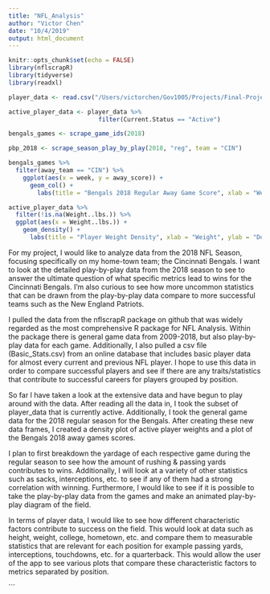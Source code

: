 ```yaml
---
title: "NFL_Analysis"
author: "Victor Chen"
date: "10/4/2019"
output: html_document
---
```


```r
knitr::opts_chunk$set(echo = FALSE)
library(nflscrapR)
library(tidyverse)
library(readxl)

player_data <- read.csv("/Users/victorchen/Gov1005/Projects/Final-Project/Basic_Stats.csv")

active_player_data <- player_data %>% 
                         filter(Current.Status == "Active")

bengals_games <- scrape_game_ids(2018)

pbp_2018 <- scrape_season_play_by_play(2018, "reg", team = "CIN")
```

```r
bengals_games %>% 
  filter(away_team == "CIN") %>% 
    ggplot(aes(x = week, y = away_score)) +
      geom_col() +
        labs(title = "Bengals 2018 Regular Away Game Score", xlab = "Week", ylab = "Score")
```

```r
active_player_data %>% 
  filter(!is.na(Weight..lbs.)) %>% 
  ggplot(aes(x = Weight..lbs.)) +
    geom_density() +
      labs(title = "Player Weight Density", xlab = "Weight", ylab = "Density")
```

For my project, I would like to analyze data from the 2018 NFL Season, focusing specifically on my home-town team; the Cincinnati Bengals. I want to look at the detailed play-by-play data from the 2018 season to see to answer the ultimate question of what specific metrics lead to wins for the Cincinnati Bengals. I'm also curious to see how more uncommon statistics that can be drawn from the play-by-play data compare to more successful teams such as the New England Patriots. 

I pulled the data from the nflscrapR package on github that was widely regarded as the most comprehensive R package for NFL Analysis. Within the package there is general game data from 2009-2018, but also play-by-play data for each game. Additionally, I also pulled a csv file (Basic_Stats.csv) from an online database that includes basic player data for almost every current and previous NFL player. I hope to use this data in order to compare successful players and see if there are any traits/statistics that contribute to successful careers for players grouped by position. 

So far I have taken a look at the extensive data and have begun to play around with the data. After reading all the data in, I took the subset of player_data that is currently active. Additionally, I took the general game data for the 2018 regular season for the Bengals. After creating these new data frames, I created a density plot of active player weights and a plot of the Bengals 2018 away games scores. 

I plan to first breakdown the yardage of each respective game during the regular season to see how the amount of rushing & passing yards contributes to wins. Additionally, I will look at a variety of other statistics such as sacks, interceptions, etc. to see if any of them had a strong correlation with winning. Furthermore, I would like to see if it is possible to take the play-by-play data from the games and make an animated play-by-play diagram of the field. 

In terms of player data, I would like to see how different characteristic factors contribute to success on the field. This would look at data such as height, weight, college, hometown, etc. and compare them to measurable statistics that are relevant for each position for example passing yards, interceptions, touchdowns, etc. for a quarterback. This would allow the user of the app to see various plots that compare these characteristic factors to metrics separated by position. 







```


